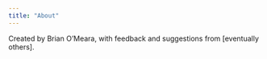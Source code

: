 ```yaml
---
title: "About"
---
```


Created by Brian O'Meara, with feedback and suggestions from [eventually others].
